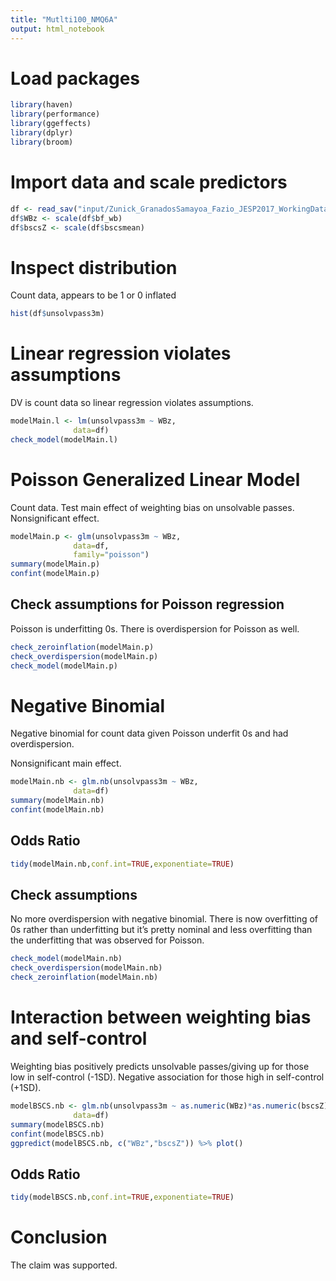```yaml
---
title: "Mutlti100_NMQ6A"
output: html_notebook
---
```


# Load packages

```r
library(haven)
library(performance)
library(ggeffects)
library(dplyr)
library(broom)
```

# Import data and scale predictors

```r
df <- read_sav("input/Zunick_GranadosSamayoa_Fazio_JESP2017_WorkingData.sav")
df$WBz <- scale(df$bf_wb)
df$bscsZ <- scale(df$bscsmean)
```

# Inspect distribution

Count data, appears to be 1 or 0 inflated

```r
hist(df$unsolvpass3m)
```

# Linear regression violates assumptions

DV is count data so linear regression violates assumptions.

```r
modelMain.l <- lm(unsolvpass3m ~ WBz,
              data=df)
check_model(modelMain.l)
```

# Poisson Generalized Linear Model

Count data. Test main effect of weighting bias on unsolvable passes. Nonsignificant effect.

```r
modelMain.p <- glm(unsolvpass3m ~ WBz,
              data=df,
              family="poisson")
summary(modelMain.p)
confint(modelMain.p)
```

## Check assumptions for Poisson regression

Poisson is underfitting 0s. There is overdispersion for Poisson as well.

```r
check_zeroinflation(modelMain.p)
check_overdispersion(modelMain.p)
check_model(modelMain.p)
```

# Negative Binomial

Negative binomial for count data given Poisson underfit 0s and had overdispersion.

Nonsignificant main effect.

```r
modelMain.nb <- glm.nb(unsolvpass3m ~ WBz,
              data=df)
summary(modelMain.nb)
confint(modelMain.nb)
```

## Odds Ratio

```r
tidy(modelMain.nb,conf.int=TRUE,exponentiate=TRUE)
```

## Check assumptions

No more overdispersion with negative binomial. There is now overfitting of 0s rather than underfitting but it's pretty nominal and less overfitting than the underfitting that was observed for Poisson.

```r
check_model(modelMain.nb)
check_overdispersion(modelMain.nb)
check_zeroinflation(modelMain.nb)
```
# Interaction between weighting bias and self-control

Weighting bias positively predicts unsolvable passes/giving up for those low in self-control (-1SD). Negative association for those high in self-control (+1SD).

```r
modelBSCS.nb <- glm.nb(unsolvpass3m ~ as.numeric(WBz)*as.numeric(bscsZ),
              data=df)
summary(modelBSCS.nb)
confint(modelBSCS.nb)
ggpredict(modelBSCS.nb, c("WBz","bscsZ")) %>% plot()
```

## Odds Ratio

```r
tidy(modelBSCS.nb,conf.int=TRUE,exponentiate=TRUE)
```


# Conclusion

The claim was supported.

